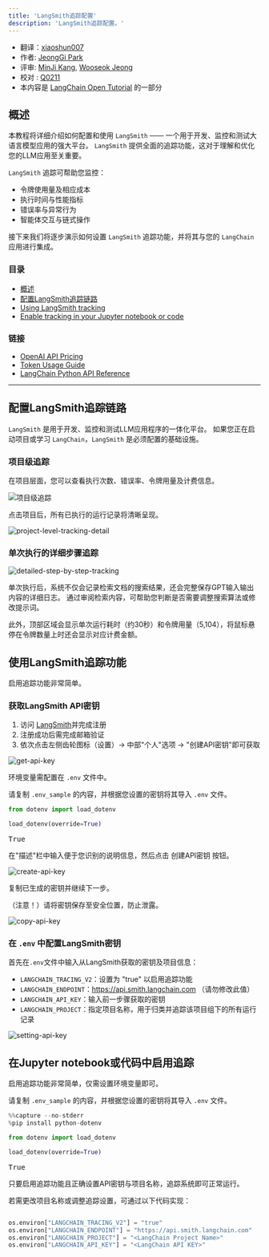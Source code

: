 ```yaml
---
title: 'LangSmith追踪配置'
description: 'LangSmith追踪配置。'
---
```


- 翻译：[xiaoshun007](https://github.com/xiaoshun007)
- 作者: [JeongGi Park](https://github.com/jeongkpa)
- 评审: [MinJi Kang](https://www.linkedin.com/in/minji-kang-995b32230/), [Wooseok Jeong](https://github.com/jeong-wooseok)
- 校对 : [Q0211](https://github.com/Q0211)
- 本内容是 [LangChain Open Tutorial](https://github.com/LangChain-OpenTutorial/LangChain-OpenTutorial) 的一部分

<Card title="打开Colab" href="https://colab.research.google.com/github/LangChain-OpenTutorial/LangChain-OpenTutorial/blob/main/01-Basic/04-LangSmith-Tracking-Setup.ipynb" img="https://colab.research.google.com/assets/colab-badge.svg">
  
</Card>

<Card title="打开github" href="https://github.com/LangChain-OpenTutorial/LangChain-OpenTutorial/blob/main/01-Basic/04-LangSmith-Tracking-Setup.ipynb" img="https://img.shields.io/badge/Open%20in%20GitHub-181717?style=flat-square&logo=github&logoColor=white">
  
</Card>

## 概述

本教程将详细介绍如何配置和使用 ```LangSmith``` —— 一个用于开发、监控和测试大语言模型应用的强大平台。
```LangSmith``` 提供全面的追踪功能，这对于理解和优化您的LLM应用至关重要。

```LangSmith``` 追踪可帮助您监控：

- 令牌使用量及相应成本
- 执行时间与性能指标
- 错误率与异常行为
- 智能体交互与链式操作

接下来我们将逐步演示如何设置 ```LangSmith``` 追踪功能，并将其与您的 ```LangChain``` 应用进行集成。


### 目录

- [概述](#概述)
- [配置LangSmith追踪链路](#配置LangSmith追踪链路)
- [Using LangSmith tracking](#using-langsmith-tracking)
- [Enable tracking in your Jupyter notebook or code](#enable-tracking-in-your-jupyter-notebook-or-code)

### 链接

- [OpenAI API Pricing](https://openai.com/api/pricing/)
- [Token Usage Guide](https://help.openai.com/en/articles/4936856-what-are-tokens-and-how-to-count-them)
- [LangChain Python API Reference](https://python.langchain.com/api_reference/community/callbacks/langchain_community.callbacks.manager.get_openai_callback.html)
---

## 配置LangSmith追踪链路

```LangSmith``` 是用于开发、监控和测试LLM应用程序的一体化平台。
如果您正在启动项目或学习 ```LangChain```，```LangSmith``` 是必须配置的基础设施。

### 项目级追踪
在项目层面，您可以查看执行次数、错误率、令牌用量及计费信息。

![项目级追踪](./img/03-langsmith-tracking-setup-01.png)

点击项目后，所有已执行的运行记录将清晰呈现。

![project-level-tracking-detail](./img/03-langsmith-tracking-setup-02.png)


### 单次执行的详细步骤追踪

![detailed-step-by-step-tracking](./img/03-langsmith-tracking-setup-03.png)


单次执行后，系统不仅会记录检索文档的搜索结果，还会完整保存GPT输入输出内容的详细日志。
通过审阅检索内容，可帮助您判断是否需要调整搜索算法或修改提示词。

此外，顶部区域会显示单次运行耗时（约30秒）和令牌用量（5,104），将鼠标悬停在令牌数量上时还会显示对应计费金额。

## 使用LangSmith追踪功能

启用追踪功能非常简单。

### 获取LangSmith API密钥


1. 访问 [LangSmith](https://smith.langchain.com/)并完成注册
2. 注册成功后需完成邮箱验证
3. 依次点击左侧齿轮图标（设置）→ 中部"个人"选项 → "创建API密钥"即可获取

![get-api-key](./img/03-langsmith-tracking-setup-04.png)



环境变量需配置在 ```.env``` 文件中。

请复制 ```.env_sample``` 的内容，并根据您设置的密钥将其导入 ```.env``` 文件。


```python
from dotenv import load_dotenv

load_dotenv(override=True)
```


<pre class="custom">True</pre>


在"描述"栏中输入便于您识别的说明信息，然后点击 创建API密钥 按钮。

![create-api-key](./assets/03-langsmith-tracking-setup-05.png
)


复制已生成的密钥并继续下一步。

（注意！）请将密钥保存至安全位置，防止泄露。

![copy-api-key](./img/03-langsmith-tracking-setup-06.png)



### 在 ```.env``` 中配置LangSmith密钥

首先在```.env```文件中输入从LangSmith获取的密钥及项目信息：

- ```LANGCHAIN_TRACING_V2```：设置为 "true" 以启用追踪功能
- ```LANGCHAIN_ENDPOINT```：https://api.smith.langchain.com （请勿修改此值）
- ```LANGCHAIN_API_KEY```：输入前一步骤获取的密钥
- ```LANGCHAIN_PROJECT```：指定项目名称，用于归类并追踪该项目组下的所有运行记录

![setting-api-key](./img/03-langsmith-tracking-setup-07.png)



## 在Jupyter notebook或代码中启用追踪

启用追踪功能非常简单，仅需设置环境变量即可。

请复制 ```.env_sample``` 的内容，并根据您设置的密钥将其导入 ```.env``` 文件。


```python
%%capture --no-stderr
%pip install python-dotenv
```

```python
from dotenv import load_dotenv

load_dotenv(override=True)
```




<pre class="custom">True</pre>



只要启用追踪功能且正确设置API密钥与项目名称，追踪系统即可正常运行。

若需更改项目名称或调整追踪设置，可通过以下代码实现：

```python

os.environ["LANGCHAIN_TRACING_V2"] = "true"
os.environ["LANGCHAIN_ENDPOINT"] = "https://api.smith.langchain.com"
os.environ["LANGCHAIN_PROJECT"] = "<LangChain Project Name>"
os.environ["LANGCHAIN_API_KEY"] = "<LangChain API KEY>"
```
